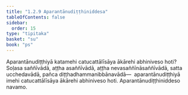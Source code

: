 ```yaml
---
title: "1.2.9 Aparantānudiṭṭhiniddesa"
tableOfContents: false
sidebar:
  order: 15
type: "tipitaka"
basket: "su"
book: "ps"
---
```



<DynamicBreadcrumb />

<Division number="142" book="ps">

<Paragraph number="811" book="ps">
Aparantānudiṭṭhiyā katamehi catucattālīsāya ākārehi abhiniveso hoti? Soḷasa saññīvādā, aṭṭha asaññīvādā, aṭṭha nevasaññīnāsaññīvādā, satta ucchedavādā, pañca diṭṭhadhammanibbānavādā—  aparantānudiṭṭhiyā imehi catucattālīsāya ākārehi abhiniveso hoti.

</Paragraph>
</Division>

<Paragraph number="812" type="center" book="ps">
Aparantānudiṭṭhiniddeso navamo.
</Paragraph>
